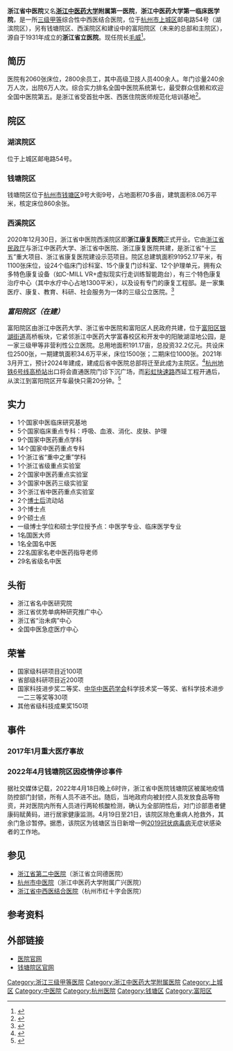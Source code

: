 '''浙江省中医院'''又名'''[[浙江中医药大学|浙江中医药大学]]附属第一医院'''，'''浙江中医药大学第一临床医学院'''，是一所[[三级甲等|三级甲等]]综合性中西医结合医院，位于[[杭州市|杭州市]][[上城区|上城区]]邮电路54号（湖滨院区），另有钱塘院区、西溪院区和建设中的富阳院区（未来的总部和主院区），源自于1931年成立的'''浙江省立医院'''。现任院长[[毛威|毛威]]<ref>{{Cite web|title=院长寄语-浙江省中医院-院务公开|url=http://www.zjhtcm.com/yw/Col/Col7/Index.aspx|accessdate=2020-07-20|work=www.zjhtcm.com|archive-date=2020-07-20|archive-url=https://web.archive.org/web/20200720081644/http://www.zjhtcm.com/yw/Col/Col7/Index.aspx|dead-url=no}}</ref>。

== 简历 ==
医院有2060张床位，2800余员工，其中高级卫技人员400余人。年门诊量240余万人次，出院6万人次。综合实力排名全国中医院系统第七，最受群众信赖和欢迎全国中医院第五。是浙江省受首批中医、西医住院医师规范化培训基地<ref>{{Cite web|title=医院简介-浙江省中医院-院务公开|url=http://www.zjhtcm.com/yw/Col/Col8/Index.aspx|accessdate=2020-07-20|work=www.zjhtcm.com|archive-date=2021-03-05|archive-url=https://web.archive.org/web/20210305044809/http://zjhtcm.com/yw/Col/Col8/Index.aspx|dead-url=yes}}</ref>。
 
== 院区 ==

=== 湖滨院区 ===
位于上城区邮电路54号。

=== 钱塘院区 ===
钱塘院区位于[[杭州市|杭州市]][[钱塘区|钱塘区]]9号大街9号，占地面积70多亩，建筑面积8.06万平米，核定床位860余张。

=== 西溪院区 ===
2020年12月30日，浙江省中医院西溪院区即'''浙江康复医院'''正式开业。它由[[浙江省民政厅|浙江省民政厅]]与浙江中医药大学、浙江省中医院、浙江康复医院共建，是浙江省“十三五”重大项目、浙江省康复医院建设示范项目。院区总建筑面积91952.17平米，有1100张床位，设24个临床门诊科室、15个康复门诊科室、12个护理单元，拥有众多特色康复设备（如C-MILL VR+虚拟现实行走训练智能跑台），有三个特色康复治疗中心（其中水疗中心占地1300平米），以及设有专门的康复工程部。是一家集医疗、康复、教育、科研、社会服务为一体的三级公立医院。<ref>{{Cite web|title=我省一家三级公立医院新开业！它的医疗服务特色鲜明|url=https://zj.zjol.com.cn/news.html?id=1593784|access-date=2021-01-02|work=浙江在线}}</ref>

=== ''富阳院区（在建）'' ===
富阳院区由浙江中医药大学、浙江省中医院和富阳区人民政府共建，位于[[富阳区|富阳区]][[银湖街道|银湖街道]]高桥板块，它紧邻浙江中医药大学富春校区和开发中的阳陂湖湿地公园，是一家三级甲等非营利性公立医院。总用地面积191.17亩，总投资32.2亿元。共设床位2500张，一期建筑面积34.6万平米，床位1500张；二期床位1000张。2021年3月开工，预计2024年建成，建成后省中医院总部将迁至此成为主院区。<ref>{{Cite web|title=效果图来了！浙江省中医院新院区未来将是这样的|url=https://hz.leju.com/news/2020-08-08/08246697658629132444077.shtml|access-date=2020-08-08|work=杭州乐居网}}</ref>[[杭州地铁6号线|杭州地铁6号线]][[高桥站_(杭州市)|高桥站]]出口将会直通医院门诊下沉广场，而[[彩虹快速路|彩虹快速路]]西延工程开通后，从滨江到富阳院区开车最快只需20分钟。<ref>{{Cite web|title=浙江省中医院新院区选址富阳银湖板块 地铁6号线直达 2024年建成-杭州新闻中心-杭州网|url=https://hznews.hangzhou.com.cn/chengshi/content/2021-03/18/content_7929887.html|access-date=2021-03-20|work=杭州网}}</ref>

== 实力 ==
*1个国家中医临床研究基地
*5个国家临床重点专科：呼吸、血液、消化、皮肤、护理
*9个国家中医药重点学科
*14个国家中医药重点专科
*1个浙江省“重中之重”学科
*1个浙江省级重点实验室
*2个国家中医药重点实验室
*3个国家中医药三级实验室
*3个浙江省中医药重点实验室
*2个[[博士后|博士后]]流动站
*3个博士点
*9个硕士点
*一级博士学位和硕士学位授予点：中医学专业、临床医学专业
*1名国医大师
*1名全国名中医
*22名国家名老中医药指导老师
*29名省级名中医

== 头衔 ==
*浙江省名中医研究院
*浙江省优势单病种研究推广中心
*浙江省“治未病”中心
*全国中医急症医疗中心
 
== 荣誉 ==
*国家级科研项目近100项
*省部级科研项目近200项
*国家科技进步奖二等奖、[[中华中医药学会|中华中医药学会]]科学技术奖一等奖、省科学技术进步一二三等奖等30项
*其他省级科技成果奖150项

== 事件 ==

=== 2017年1月重大医疗事故 ===
{{See also|1·26浙江重大医疗事故}}

=== 2022年4月钱塘院区因疫情停诊事件 ===

据社交媒体记载，2022年4月18日晚上6时许，浙江省中医院钱塘院区被属地疫情防控部门封锁，所有人员不进不出。随后，当地政府向被封控人员发放食品等物资，并对医院内所有人员进行两轮核酸检测，确认为全部阴性后，对门诊部患者健康码赋黄码，进行居家健康监测。4月19日至21日，该院区除危重病人抢救外，其余门急诊暂停。据悉，该院区为钱塘区当日新增一例[[2019冠状病毒病|2019冠状病毒病]]无症状感染者的工作地。

== 参见 ==
*[[浙江省第二中医院|浙江省第二中医院]]（浙江省立同德医院）
*[[杭州市中医院|杭州市中医院]]（浙江中医药大学附属广兴医院）
*[[浙江省中西医结合医院|浙江省中西医结合医院]]（杭州市红十字会医院）

== 参考资料 ==
{{reflist}}
 
== 外部链接 ==
*[http://www.zjhtcm.com/ 医院官网] {{Wayback|url=http://www.zjhtcm.com/ |date=20200430194443 }}
*[http://www.zjhtcm.com/xs/index.aspx 钱塘院区官网]
 
{{DEFAULTSORT:}}
[[Category:浙江三级甲等医院|Category:浙江三级甲等医院]]
[[Category:浙江中医药大学附属医院|Category:浙江中医药大学附属医院]]
[[Category:上城区|Category:上城区]]
[[Category:中医院|Category:中医院]]
[[Category:杭州医院|Category:杭州医院]]
[[Category:钱塘区|Category:钱塘区]]
[[Category:富阳区|Category:富阳区]]